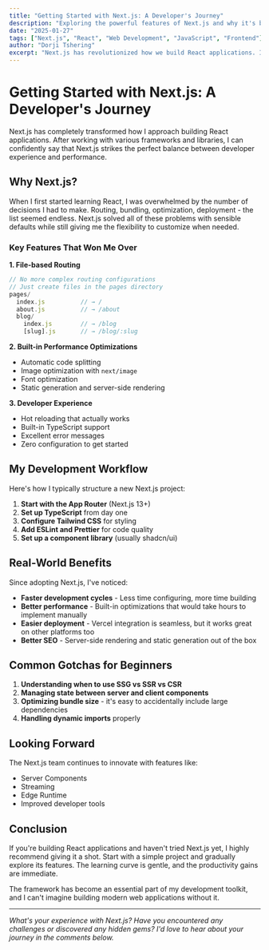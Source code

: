 ```yaml
---
title: "Getting Started with Next.js: A Developer's Journey"
description: "Exploring the powerful features of Next.js and why it's become my go-to framework for building modern web applications."
date: "2025-01-27"
tags: ["Next.js", "React", "Web Development", "JavaScript", "Frontend"]
author: "Dorji Tshering"
excerpt: "Next.js has revolutionized how we build React applications. In this post, I'll share my experience and why I believe it's the perfect framework for modern web development."
---
```


# Getting Started with Next.js: A Developer's Journey

Next.js has completely transformed how I approach building React applications. After working with various frameworks and libraries, I can confidently say that Next.js strikes the perfect balance between developer experience and performance.

## Why Next.js?

When I first started learning React, I was overwhelmed by the number of decisions I had to make. Routing, bundling, optimization, deployment - the list seemed endless. Next.js solved all of these problems with sensible defaults while still giving me the flexibility to customize when needed.

### Key Features That Won Me Over

**1. File-based Routing**
```javascript
// No more complex routing configurations
// Just create files in the pages directory
pages/
  index.js          // → /
  about.js          // → /about
  blog/
    index.js        // → /blog
    [slug].js       // → /blog/:slug
```

**2. Built-in Performance Optimizations**
- Automatic code splitting
- Image optimization with `next/image`
- Font optimization
- Static generation and server-side rendering

**3. Developer Experience**
- Hot reloading that actually works
- Built-in TypeScript support
- Excellent error messages
- Zero configuration to get started

## My Development Workflow

Here's how I typically structure a new Next.js project:

1. **Start with the App Router** (Next.js 13+)
2. **Set up TypeScript** from day one
3. **Configure Tailwind CSS** for styling
4. **Add ESLint and Prettier** for code quality
5. **Set up a component library** (usually shadcn/ui)

## Real-World Benefits

Since adopting Next.js, I've noticed:

- **Faster development cycles** - Less time configuring, more time building
- **Better performance** - Built-in optimizations that would take hours to implement manually
- **Easier deployment** - Vercel integration is seamless, but it works great on other platforms too
- **Better SEO** - Server-side rendering and static generation out of the box

## Common Gotchas for Beginners

1. **Understanding when to use SSG vs SSR vs CSR**
2. **Managing state between server and client components**
3. **Optimizing bundle size** - it's easy to accidentally include large dependencies
4. **Handling dynamic imports** properly

## Looking Forward

The Next.js team continues to innovate with features like:
- Server Components
- Streaming
- Edge Runtime
- Improved developer tools

## Conclusion

If you're building React applications and haven't tried Next.js yet, I highly recommend giving it a shot. Start with a simple project and gradually explore its features. The learning curve is gentle, and the productivity gains are immediate.

The framework has become an essential part of my development toolkit, and I can't imagine building modern web applications without it.

---

*What's your experience with Next.js? Have you encountered any challenges or discovered any hidden gems? I'd love to hear about your journey in the comments below.*